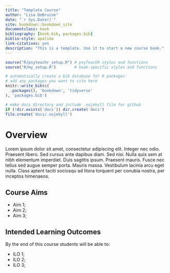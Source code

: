 ```yaml
--- 
title: "Template Course"
author: "Lisa DeBruine"
date: "`r Sys.Date()`"
site: bookdown::bookdown_site
documentclass: book
bibliography: [book.bib, packages.bib]
biblio-style: apalike
link-citations: yes
description: "This is a template. Use it to start a new course book."
---
```


```r
source("R/psyteachr_setup.R") # psyTeachR styles and functions
source("R/my_setup.R")        # book-specific styles and functions

# automatically create a bib database for R packages
# add any packages you want to cite here
knitr::write_bib(c(
  .packages(), 'bookdown', 'tidyverse'
), 'packages.bib')

# make docs directory and include .nojekyll file for github
if (!dir.exists('docs')) dir.create('docs')
file.create('docs/.nojekyll')

```



# Overview {-}

Lorem ipsum dolor sit amet, consectetur adipiscing elit. Integer nec odio. Praesent libero. Sed cursus ante dapibus diam. Sed nisi. Nulla quis sem at nibh elementum imperdiet. Duis sagittis ipsum. Praesent mauris. Fusce nec tellus sed augue semper porta. Mauris massa. Vestibulum lacinia arcu eget nulla. Class aptent taciti sociosqu ad litora torquent per conubia nostra, per inceptos himenaeos. 

## Course Aims

* Aim 1;
* Aim 2;
* Aim 3;

## Intended Learning Outcomes

By the end of this course students will be able to:

* ILO 1;
* ILO 2;
* ILO 3;





